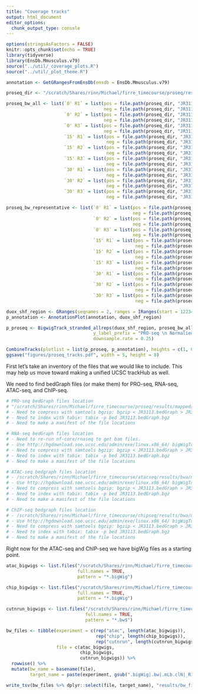 ```yaml
---
title: "Coverage tracks"
output: html_document
editor_options: 
  chunk_output_type: console
---
```


```r
options(stringsAsFactors = FALSE)
knitr::opts_chunk$set(echo = TRUE)
library(tidyverse)
library(EnsDb.Mmusculus.v79)
source("../util/_coverage_plots.R")
source("../util/_plot_theme.R")
```

```r
annotation <- GetGRangesFromEnsDb(ensdb = EnsDb.Mmusculus.v79)
```


```r
proseq_dir <- "/scratch/Shares/rinn/Michael/firre_timecourse/proseq/results/mapped/rcc_bigwig"

proseq_bw_all <- list(`0' R1` = list(pos = file.path(proseq_dir, "JR3113.pos.rcc.bw"),
                                     neg = file.path(proseq_dir, "JR3113.neg.rcc.bw")),
                      `0' R2` = list(pos = file.path(proseq_dir, "JR3116.pos.rcc.bw"),
                                     neg = file.path(proseq_dir, "JR3116.neg.rcc.bw")),
                      `0' R3` = list(pos = file.path(proseq_dir, "JR3119.pos.rcc.bw"),
                                     neg = file.path(proseq_dir, "JR3119.neg.rcc.bw")),
                      `15' R1` = list(pos = file.path(proseq_dir, "JR3114.pos.rcc.bw"),
                                      neg = file.path(proseq_dir, "JR3114.neg.rcc.bw")),
                      `15' R2` = list(pos = file.path(proseq_dir, "JR3117.pos.rcc.bw"),
                                      neg = file.path(proseq_dir, "JR3117.neg.rcc.bw")),
                      `15' R3` = list(pos = file.path(proseq_dir, "JR3120.pos.rcc.bw"),
                                      neg = file.path(proseq_dir, "JR3120.neg.rcc.bw")),
                      `30' R1` = list(pos = file.path(proseq_dir, "JR3115.pos.rcc.bw"),
                                      neg = file.path(proseq_dir, "JR3115.neg.rcc.bw")),
                      `30' R2` = list(pos = file.path(proseq_dir, "JR3118.pos.rcc.bw"),
                                      neg = file.path(proseq_dir, "JR3118.neg.rcc.bw")),
                      `30' R3` = list(pos = file.path(proseq_dir, "JR3121.pos.rcc.bw"),
                                      neg = file.path(proseq_dir, "JR3121.neg.rcc.bw")))

proseq_bw_representative <- list(`0' R1` = list(pos = file.path(proseq_dir, "JR3113.pos.rcc.bw"),
                                                neg = file.path(proseq_dir, "JR3113.neg.rcc.bw")),
                                 `0' R2` = list(pos = file.path(proseq_dir, "JR3116.pos.rcc.bw"),
                                                neg = file.path(proseq_dir, "JR3116.neg.rcc.bw")),
                                 `0' R3` = list(pos = file.path(proseq_dir, "JR3119.pos.rcc.bw"),
                                                neg = file.path(proseq_dir, "JR3119.neg.rcc.bw")),
                                 `15' R1` = list(pos = file.path(proseq_dir, "JR3114.pos.rcc.bw"),
                                                 neg = file.path(proseq_dir, "JR3114.neg.rcc.bw")),
                                 `15' R2` = list(pos = file.path(proseq_dir, "JR3117.pos.rcc.bw"),
                                                 neg = file.path(proseq_dir, "JR3117.neg.rcc.bw")),
                                 `15' R3` = list(pos = file.path(proseq_dir, "JR3120.pos.rcc.bw"),
                                                 neg = file.path(proseq_dir, "JR3120.neg.rcc.bw")),
                                 `30' R1` = list(pos = file.path(proseq_dir, "JR3115.pos.rcc.bw"),
                                                 neg = file.path(proseq_dir, "JR3115.neg.rcc.bw")),
                                 `30' R2` = list(pos = file.path(proseq_dir, "JR3118.pos.rcc.bw"),
                                                 neg = file.path(proseq_dir, "JR3118.neg.rcc.bw")),
                                 `30' R3` = list(pos = file.path(proseq_dir, "JR3121.pos.rcc.bw"),
                                                 neg = file.path(proseq_dir, "JR3121.neg.rcc.bw")))
```


```r
duox_shf_region <- GRanges(seqnames = 2, ranges = IRanges(start = 122340333, end = 122371763))
p_annotation <- AnnotationPlot(annotation, duox_shf_region)

p_proseq <- BigwigTrack_stranded_allreps(duox_shf_region, proseq_bw_all, 
                                 y_label_prefix = "PRO-seq \n Normalied signal", 
                                 downsample.rate = 0.25)

CombineTracks(plotlist = list(p_proseq, p_annotation), heights = c(1, 0.1))
ggsave("figures/proseq_tracks.pdf", width = 5, height = 8)
```

First let's take an inventory of the files that we would like to include.
This may help us move toward making a unified UCSC trackHub as well.

We need to find bedGraph files (or make them) for PRO-seq, RNA-seq, ATAC-seq, and ChIP-seq.


```r
# PRO-seq bedGraph files location
# "/scratch/Shares/rinn/Michael/firre_timecourse/proseq/results/mapped/bedgraphs"
# - Need to compress with samtools bgzip: bgzip < JR3113.bedGraph > JR3113.bedGraph.bgz
# - Need to index with tabix: tabix -p bed JR3113.bedGraph.bgz
# - Need to make a manifest of the file locations

# RNA-seq bedGraph files location
# - Need to re-run nf-core/rnaseq to get bam files.
# - Use http://hgdownload.soe.ucsc.edu/admin/exe/linux.x86_64/ bigWigToBedGraph to get bedgraphs
# - Need to compress with samtools bgzip: bgzip < JR3113.bedGraph > JR3113.bedGraph.bgz
# - Need to index with tabix: tabix -p bed JR3113.bedGraph.bgz
# - Need to make a manifest of the file locations

# ATAC-seq bedgraph files location
# - /scratch/Shares/rinn/Michael/firre_timecourse/atacseq/results/bwa/mergedLibrary/bigwig
# - Use http://hgdownload.soe.ucsc.edu/admin/exe/linux.x86_64/ bigWigToBedGraph to get bedgraphs
# - Need to compress with samtools bgzip: bgzip < JR3113.bedGraph > JR3113.bedGraph.bgz
# - Need to index with tabix: tabix -p bed JR3113.bedGraph.bgz
# - Need to make a manifest of the file locations

# ChIP-seq bedgraph files location
# - /scratch/Shares/rinn/Michael/firre_timecourse/chipseq/results/bwa/mergedLibrary/bigwig
# - Use http://hgdownload.soe.ucsc.edu/admin/exe/linux.x86_64/ bigWigToBedGraph to get bedgraphs
# - Need to compress with samtools bgzip: bgzip < JR3113.bedGraph > JR3113.bedGraph.bgz
# - Need to index with tabix: tabix -p bed JR3113.bedGraph.bgz
# - Need to make a manifest of the file locations
```

Right now for the ATAC-seq and ChIP-seq we have bigWig files as a starting point.

```r
atac_bigwigs <- list.files("/scratch/Shares/rinn/Michael/firre_timecourse/atacseq/results/bwa/mergedLibrary/bigwig",
                           full.names = TRUE,
                           pattern = "*.bigWig")

chip_bigwigs <- list.files("/scratch/Shares/rinn/Michael/firre_timecourse/chipseq/results/bwa/mergedLibrary/bigwig",
                           full.names = TRUE,
                           pattern = "*.bigWig")

cutnrun_bigwigs <- list.files("/scratch/Shares/rinn/Michael/firre_timecourse/cutnrun/align",
                              full.names = TRUE,
                              pattern = "*.bw$")

bw_files <- tibble(experiment = c(rep("atac", length(atac_bigwigs)),
                                  rep("chip", length(chip_bigwigs)),
                                  rep("cutnrun", length(cutnrun_bigwigs))),
                   file = c(atac_bigwigs,
                            chip_bigwigs,
                            cutnrun_bigwigs)) %>%
  rowwise() %>%
  mutate(bw_name = basename(file),
         target_name = paste(experiment, gsub(".bigWig|.bw|.mLb.clN|_R1", "", bw_name), sep = "_"))

write_tsv(bw_files %>% dplyr::select(file, target_name), "results/bw_files.tsv", col_names = F)
```
